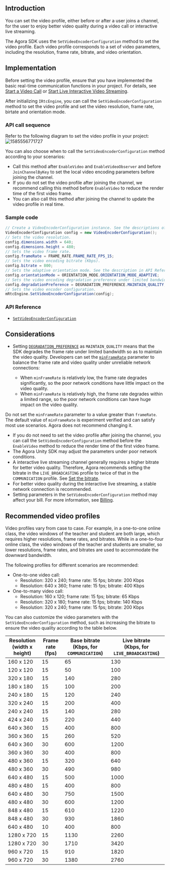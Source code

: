 <PlatformWrapper platform="unity">

## Introduction

You can set the video profile, either before or after a user joins a channel, for the user to enjoy better video quality during a video call or interactive live streaming.

The Agora SDK uses the `SetVideoEncoderConfiguration` method to set the video profile. Each video profile corresponds to a set of video parameters, including the resolution, frame rate, bitrate, and video orientation.

## Implementation

Before setting the video profile, ensure that you have implemented the basic real-time communication functions in your project. For details, see [Start a Video Call](/3.x/video-calling/quickstart-guide/get-started-sdk) or [Start Live Interactive Video Streaming](../quickstart-guide/start-video-streaming).

After initializing `IRtcEngine`, you can call the `SetVideoEncoderConfiguration` method to set the video profile and set the video resolution, frame rate, birtate and orientation mode.

### API call sequence

Refer to the following diagram to set the video profile in your project:
![1585556771727](https://web-cdn.agora.io/docs-files/1585556771727)

You can also choose when to call the `SetVideoEncoderConfiguration` method according to your scenarios:

- Call this method after `EnableVideo` and `EnableVideoObserver` and before `JoinChannelByKey` to set the local video encoding parameters before joining the channel.
- If you do not set the video profile after joining the channel, we recommend calling this method before `EnableVideo` to reduce the render time of the first video frame.
- You can also call this method after joining the channel to update the video profile in real time.


### Sample code

```csharp
// Create a VideoEncoderConfiguration instance. See the descriptions of the parameters in API Reference.
VideoEncoderConfiguration config = new VideoEncoderConfiguration();
// Sets the video resolution.
config.dimensions.width = 640;
config.dimensions.height = 480;
// Sets the video frame rate.
config.frameRate = FRAME_RATE.FRAME_RATE_FPS_15;
// Sets the video encoding bitrate (Kbps).
config.bitrate = 800;
// Sets the adaptive orientation mode. See the description in API Reference.
config.orientationMode = ORIENTATION_MODE.ORIENTATION_MODE_ADAPTIVE;
// Sets the video encoding degradation preference under limited bandwidth. MIANTAIN_QUALITY means to degrade the frame rate to maintain the video quality.
config.degradationPreference = DEGRADATION_PREFERENCE.MAINTAIN_QUALITY;
// Sets the video encoder configuration.
mRtcEngine.SetVideoEncoderConfiguration(config);
```

### API Reference
- [`SetVideoEncoderConfiguration`](https://docs.agora.io/en/Interactive%20Broadcast/API%20Reference/unity/classagora__gaming__rtc_1_1_i_rtc_engine.html#a7dc9aa63ad1ba10f2451efd02e0f1f73)

## Considerations
- Setting [`DEGRADATION_PREFERENCE`](https://docs.agora.io/en/Interactive%20Broadcast/API%20Reference/unity/namespaceagora__gaming__rtc.html#a1bda0e6bd3dcd1b0ca3764394800346c) as `MAINTAIN_QUALITY` means that the SDK degrades the frame rate under limited bandwidth so as to maintain the video quality. Developers can set the [`minFrameRate`](https://docs.agora.io/en/Interactive%20Broadcast/API%20Reference/unity/structagora__gaming__rtc_1_1_video_encoder_configuration.html#a6de8eab8863e9bdf28ee49a080241c66) parameter to balance the frame rate and video quality under unreliable network connections:

	- When  `minFrameRate` is relatively low, the frame rate degrades significantly, so the poor network conditions have little impact on the video quality.
	- When `minFrameRate` is relatively high, the frame rate degrades within a limited range, so the poor network conditions can have huge impact on the video quality.

 Do not set the `minFrameRate` parameter to a value greater than `frameRate`. The default value of `minFrameRate` is experiment verified and can satisfy most use scenarios. Agora does not recommend changing it.
- If you do not need to set the video profile after joining the channel, you can call the `SetVideoEncoderConfiguration` method before the `EnableVideo` method to reduce the render time of the first video frame.
- The Agora Unity SDK may adjust the parameters under poor network conditions.
- A interactive live streaming channel generally requires a higher bitrate for better video quality. Therefore, Agora recommends setting the bitrate in the `LIVE_BROADCASTING` profile to twice of that in the `COMMUNICATION` profile. See [Set the bitrate](https://docs.agora.io/en/Interactive%20Broadcast/API%20Reference/unity/structagora__gaming__rtc_1_1_video_encoder_configuration.html#ae2fee92452a1914df68ec9a07a7938a5).
- For better video quality during the interactive live streaming, a stable network connection is recommended.
- Setting parameters in the `SetVideoEncoderConfiguration` method may affect your bill. For more information, see [Billing](../introduction/pricing).

## Recommended video profiles

Video profiles vary from case to case. For example, in a one-to-one online class, the video windows of the teacher and student are both large, which requires higher resolutions, frame rates, and bitrates. While in a one-to-four online class, the video windows of the teacher and students are smaller, so lower resolutions, frame rates, and bitrates are used to accommodate the downward bandwidth.

The following profiles for different scenarios are recommended:

- One-to-one video call:
  - Resolution: 320 x 240; frame rate: 15 fps; bitrate: 200 Kbps
  - Resolution: 640 x 360; frame rate: 15 fps; bitrate: 400 Kbps
- One-to-many video call:
  - Resolution: 160 x 120; frame rate: 15 fps; bitrate: 65 Kbps
  - Resolution: 320 x 180; frame rate: 15 fps; bitrate: 140 Kbps
  - Resolution: 320 x 240; frame rate: 15 fps; bitrate: 200 Kbps

You can also customize the video parameters with the `SetVideoEncoderConfiguration` method, such as increasing the bitrate to ensure the video quality according to the table below.

| Resolution<br/>(width x height) | Frame rate<br/>(fps) | Base bitrate<br/>(Kbps, for `COMMUNICATION`) | Live bitrate<br/>(Kbps, for `LIVE_BROADCASTING`) |
| ------------------------------ | ------------------- | ----------------------------------------- | ------------------------------------------ |
| 160 x 120                      | 15                  | 65                                        | 130                                        |
| 120 x 120                      | 15                  | 50                                        | 100                                        |
| 320 x 180                      | 15                  | 140                                       | 280                                        |
| 180 x 180                      | 15                  | 100                                       | 200                                        |
| 240 x 180                      | 15                  | 120                                       | 240                                        |
| 320 x 240                      | 15                  | 200                                       | 400                                        |
| 240 x 240                      | 15                  | 140                                       | 280                                        |
| 424 x 240                      | 15                  | 220                                       | 440                                        |
| 640 x 360                      | 15                  | 400                                       | 800                                        |
| 360 x 360                      | 15                  | 260                                       | 520                                        |
| 640 x 360                      | 30                  | 600                                       | 1200                                       |
| 360 x 360                      | 30                  | 400                                       | 800                                        |
| 480 x 360                      | 15                  | 320                                       | 640                                        |
| 480 x 360                      | 30                  | 490                                       | 980                                        |
| 640 x 480                      | 15                  | 500                                       | 1000                                       |
| 480 x 480                      | 15                  | 400                                       | 800                                        |
| 640 x 480                      | 30                  | 750                                       | 1500                                       |
| 480 x 480                      | 30                  | 600                                       | 1200                                       |
| 848 x 480                      | 15                  | 610                                       | 1220                                       |
| 848 x 480                      | 30                  | 930                                       | 1860                                       |
| 640 x 480                      | 10                  | 400                                       | 800                                        |
| 1280 x 720                     | 15                  | 1130                                      | 2260                                       |
| 1280 x 720                     | 30                  | 1710                                      | 3420                                       |
| 960 x 720                      | 15                  | 910                                       | 1820                                       |
| 960 x 720                      | 30                  | 1380                                      | 2760                                       |


</PlatformWrapper>
